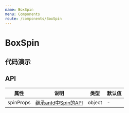 ---
name: BoxSpin
menu: Components
route: /components/BoxSpin
---


# BoxSpin

## 代码演示
<Playground>

  <BoxSpin />

</Playground>

## API

属性 | 说明 | 类型 | 默认值
---- | --- | --- | ---
spinProps | [继承antd中Spin的API](https://ant.design/components/spin-cn/) | object | -
